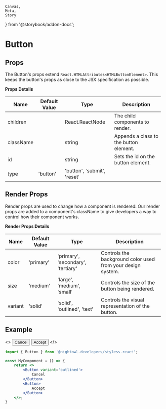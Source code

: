     Canvas,
    Meta,
    Story
} from '@storybook/addon-docs';


<Meta
    component={Button}
    title='Components/Button'
/>

# Button

## Props

The Button's props extend `React.HTMLAttributes<HTMLButtonElement>`. This keeps the button's 
props as close to the JSX specification as possible.

**Props Details**

| Name       | Default Value | Type                                 | Description                                                  |
|------------|---------------|--------------------------------------|--------------------------------------------------------------|
| children   |               | React.ReactNode                      | The child components to render.                              |
| className  |               | string                               | Appends a class to the button element.                       |
| id         |               | string                               | Sets the id on the button element.                           |
| type       | 'button'      | 'button', 'submit', 'reset'          |                                                              |

## Render Props

Render props are used to change how a component is rendered. Our render props are added to 
a component's className to give developers a way to control how their component works.

**Render Props Details**

| Name       | Default Value | Type                                 | Description                                                  |
|------------|---------------|--------------------------------------|--------------------------------------------------------------|
| color      | 'primary'     | 'primary', 'secondary', 'tertiary'   | Controls the background color used from your design system.  |
| size       | 'medium'      | 'large', 'medium', 'small'           | Controls the size of the button being rendered.              |
| variant    | 'solid'       | 'solid', 'outlined', 'text'          | Controls the visual representation of the button.            |

## Example

<>
    <Button variant='outlined'>
        Cancel
    </Button>
    <Button>
        Accept
    </Button>
</>

```jsx
import { Button } from '@nightowl-developers/styless-react';

const MyComponent = () => {
    return <>
        <Button variant='outlined'>
            Cancel
        </Button>
        <Button>
            Accept
        </Button>
    </>;
}
```